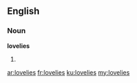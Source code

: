 ==English==

===Noun===
'''lovelies'''

# {{plural of|lovely}}

[[ar:lovelies]]
[[fr:lovelies]]
[[ku:lovelies]]
[[my:lovelies]]